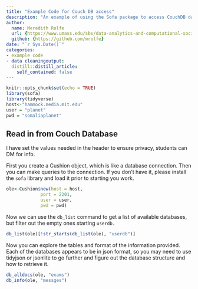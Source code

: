```yaml
---
title: "Example Code for Couch DB access"
description: "An example of using the Sofa package to access CouchDB data."
author:
  name: Meredith Rolfe
  url: {https://www.umass.edu/sbs/data-analytics-and-computational-social-science-program}
  github: {https://github.com/mrolfe}
date: "`r Sys.Date()`"
categories:
- example code
- data cleaningoutput:
  distill::distill_article:
    self_contained: false
---
```



```r
knitr::opts_chunk$set(echo = TRUE)
library(sofa)
library(tidyverse)
host<-"hammock.media.mit.edu"
user = "planet"
pwd = "somaliaplanet"
```

## Read in from Couch Database

I have set the values needed in the header to ensure privacy, students can DM for info. 

First you create a Cushion object, which is like a database connection. Then you can make queries to the connection. If you don't have it, please install the `sofa` library and load it prior to starting you work.


```r
ole<-Cushion$new(host = host,
             port = 2201,
             user = user,
             pwd = pwd)
```

Now we can use the `db_list` command to get a list of available databases, but filter out the empty ones starting `userdb.`

```r
db_list(ole)[!str_starts(db_list(ole), "userdb")]

```

Now you can explore the tables and format of the information provided.  Each of the databases appears to be in json format, so you may need to use tidyjson or jsonlite to go further and figure out the database structure and how to retrieve it.

```r
db_alldocs(ole, "exams")
db_info(ole, "messges")

```

